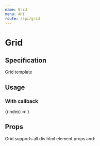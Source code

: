 ```yaml
---
name: Grid
menu: API
route: /api/grid
---
```



# Grid

## Specification

Grid template

## Usage

<Playground>
  <Grid cols={3}>
    <Card image />
  </Grid>
</Playground>

### With callback

<Playground>
  <Grid cols={5}>{(index) => <Card image header={index < 2} />}</Grid>
</Playground>

## Props

Grid supports all div html element props and:

<Props of={Grid} table={true} />
